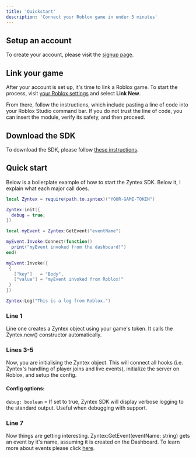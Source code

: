 ```yaml
---
title: 'Quickstart'
description: 'Connect your Roblox game in under 5 minutes'
---
```


## Setup an account

To create your account, please visit the [signup page](https://dashboard.zyntex.dev/signup).

## Link your game

After your account is set up, it's time to link a Roblox game. To start the process, visit [your Roblox settings](https://dashboard.zyntex.dev/settings#roblox) and select **Link New**.

From there, follow the instructions, which include pasting a line of code into your Roblox Studio command bar. If you do not trust the line of code, you can insert the module, verify its safety, and then proceed.

## Download the SDK

To download the SDK, please follow [these instructions](/download).

## Quick start

Below is a boilerplate example of how to start the Zyntex SDK. Below it, I explain what each major call does.

```lua
local Zyntex = require(path.to.zyntex)("YOUR-GAME-TOKEN")

Zyntex:init({
  debug = true;
})

local myEvent = Zyntex:GetEvent("eventName")

myEvent.Invoke:Connect(function()
  print("myEvent invoked from the dashboard!")
end)

myEvent:Invoke({
 {
   ["key"]   = "Body",
   ["value"] = "myEvent invoked from Roblox!"
 } 
})

Zyntex:Log("This is a log from Roblox.")
```

### Line 1

Line one creates a Zyntex object using your game's token. It calls the Zyntex.new() constructor automatically.

### Lines 3-5

Now, you are initialising the Zyntex object. This will connect all hooks (i.e. Zyntex's handling of player joins and live events), initialize the server on Roblox, and setup the config.

#### Config options:

`debug: boolean` = If set to true, Zyntex SDK will display verbose logging to the standard output. Useful when debugging with support.

### Line 7

Now things are getting interesting. Zyntex:GetEvent(eventName: string) gets an event by it's name, assuming it is created on the Dashboard. To learn more about events please click [here](/events).